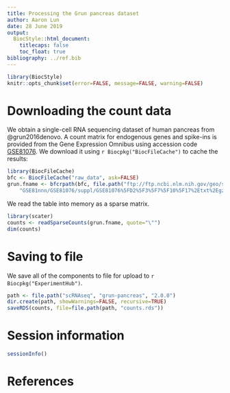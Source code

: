 ```yaml
---
title: Processing the Grun pancreas dataset
author: Aaron Lun
date: 28 June 2019
output:
  BiocStyle::html_document:
    titlecaps: false
    toc_float: true
bibliography: ../ref.bib
---
```


```r
library(BiocStyle)
knitr::opts_chunk$set(error=FALSE, message=FALSE, warning=FALSE)
```

# Downloading the count data

We obtain a single-cell RNA sequencing dataset of human pancreas from @grun2016denovo.
A count matrix for endogenous genes and spike-ins is provided from the Gene Expression Omnibus 
using accession code [GSE81076](https://www.ncbi.nlm.nih.gov/geo/query/acc.cgi?acc=GSE81076).
We download it using `r Biocpkg("BiocFileCache")` to cache the results:

```r
library(BiocFileCache)
bfc <- BiocFileCache("raw_data", ask=FALSE)
grun.fname <- bfcrpath(bfc, file.path("ftp://ftp.ncbi.nlm.nih.gov/geo/series",
    "GSE81nnn/GSE81076/suppl/GSE81076%5FD2%5F3%5F7%5F10%5F17%2Etxt%2Egz"))
```

We read the table into memory as a sparse matrix.

```r
library(scater)
counts <- readSparseCounts(grun.fname, quote="\"")
dim(counts)
```

# Saving to file

We save all of the components to file for upload to `r Biocpkg("ExperimentHub")`.

```r
path <- file.path("scRNAseq", "grun-pancreas", "2.0.0")
dir.create(path, showWarnings=FALSE, recursive=TRUE)
saveRDS(counts, file=file.path(path, "counts.rds"))
```

# Session information

```r
sessionInfo()
```

# References
